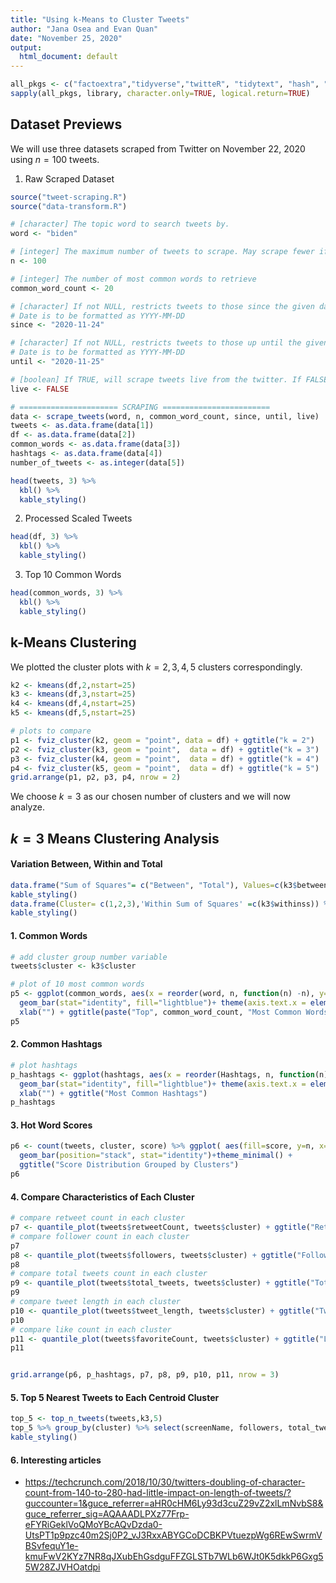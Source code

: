 ```yaml
---
title: "Using k-Means to Cluster Tweets"
author: "Jana Osea and Evan Quan"
date: "November 25, 2020"
output:
  html_document: default
---
```


```r
all_pkgs <- c("factoextra","tidyverse","twitteR", "tidytext", "hash", "openssl", "httpuv", "gridExtra", "hrbrthemes", "kableExtra")
sapply(all_pkgs, library, character.only=TRUE, logical.return=TRUE)
```

## Dataset Previews

We will use three datasets scraped from Twitter on November 22, 2020 using $n=100$ tweets.

1. Raw Scraped Dataset

```r
source("tweet-scraping.R")
source("data-transform.R")

# [character] The topic word to search tweets by.
word <- "biden"

# [integer] The maximum number of tweets to scrape. May scrape fewer if not enough tweets match the topic.
n <- 100

# [integer] The number of most common words to retrieve
common_word_count <- 20

# [character] If not NULL, restricts tweets to those since the given date.
# Date is to be formatted as YYYY-MM-DD
since <- "2020-11-24"

# [character] If not NULL, restricts tweets to those up until the given date.
# Date is to be formatted as YYYY-MM-DD
until <- "2020-11-25"

# [boolean] If TRUE, will scrape tweets live from the twitter. If FALSE, will retrieve tweet data from tweets_raw.csv
live <- FALSE

# ====================== SCRAPING ========================
data <- scrape_tweets(word, n, common_word_count, since, until, live)
tweets <- as.data.frame(data[1])
df <- as.data.frame(data[2])
common_words <- as.data.frame(data[3])
hashtags <- as.data.frame(data[4])
number_of_tweets <- as.integer(data[5])
```


```r
head(tweets, 3) %>%
  kbl() %>%
  kable_styling()
```

2. Processed Scaled Tweets

```r
head(df, 3) %>%
  kbl() %>%
  kable_styling()
```

3. Top 10 Common Words

```r
head(common_words, 3) %>%
  kbl() %>%
  kable_styling()
```

## k-Means Clustering

We plotted the cluster plots with $k=2,3,4,5$ clusters correspondingly.
```r
k2 <- kmeans(df,2,nstart=25)
k3 <- kmeans(df,3,nstart=25)
k4 <- kmeans(df,4,nstart=25)
k5 <- kmeans(df,5,nstart=25)

# plots to compare
p1 <- fviz_cluster(k2, geom = "point", data = df) + ggtitle("k = 2")
p2 <- fviz_cluster(k3, geom = "point",  data = df) + ggtitle("k = 3")
p3 <- fviz_cluster(k4, geom = "point",  data = df) + ggtitle("k = 4")
p4 <- fviz_cluster(k5, geom = "point",  data = df) + ggtitle("k = 5")
grid.arrange(p1, p2, p3, p4, nrow = 2)
```

We choose $k=3$ as our chosen number of clusters and we will now analyze.

## $k=3$ Means Clustering Analysis

#### Variation Between, Within and Total

```r
data.frame("Sum of Squares"= c("Between", "Total"), Values=c(k3$betweenss, k3$totss)) %>% kbl() %>%
kable_styling()
data.frame(Cluster= c(1,2,3),'Within Sum of Squares' =c(k3$withinss)) %>% kbl() %>%
kable_styling()
```

#### 1. Common Words

```r
# add cluster group number variable
tweets$cluster <- k3$cluster

# plot of 10 most common words
p5 <- ggplot(common_words, aes(x = reorder(word, n, function(n) -n), y=n)) +
  geom_bar(stat="identity", fill="lightblue")+ theme(axis.text.x = element_text(angle = 60, hjust = 1)) +
  xlab("") + ggtitle(paste("Top", common_word_count, "Most Common Words"))
p5
```

#### 2. Common Hashtags

```r
# plot hashtags
p_hashtags <- ggplot(hashtags, aes(x = reorder(Hashtags, n, function(n) -n), y=n)) +
  geom_bar(stat="identity", fill="lightblue")+ theme(axis.text.x = element_text(angle = 60, hjust = 1)) +
  xlab("") + ggtitle("Most Common Hashtags")
p_hashtags
```

#### 3. Hot Word Scores

```r
p6 <- count(tweets, cluster, score) %>% ggplot( aes(fill=score, y=n, x=cluster)) +
  geom_bar(position="stack", stat="identity")+theme_minimal() +
  ggtitle("Score Distribution Grouped by Clusters")
p6
```

#### 4. Compare Characteristics of Each Cluster

```r
# compare retweet count in each cluster
p7 <- quantile_plot(tweets$retweetCount, tweets$cluster) + ggtitle("Retweet Count")
# compare follower count in each cluster
p7
p8 <- quantile_plot(tweets$followers, tweets$cluster) + ggtitle("Followers Count")
p8
# compare total tweets count in each cluster
p9 <- quantile_plot(tweets$total_tweets, tweets$cluster) + ggtitle("Total Tweets Count")
p9
# compare tweet length in each cluster
p10 <- quantile_plot(tweets$tweet_length, tweets$cluster) + ggtitle("Tweet Length")
p10
# compare like count in each cluster
p11 <- quantile_plot(tweets$favoriteCount, tweets$cluster) + ggtitle("Likes Count")
p11


grid.arrange(p6, p_hashtags, p7, p8, p9, p10, p11, nrow = 3)
```


#### 5. Top 5 Nearest Tweets to Each Centroid Cluster

```r
top_5 <- top_n_tweets(tweets,k3,5)
top_5 %>% group_by(cluster) %>% select(screenName, followers, total_tweets, location, score) %>% kbl() %>%
kable_styling()
```


#### 6. Interesting articles

- <https://techcrunch.com/2018/10/30/twitters-doubling-of-character-count-from-140-to-280-had-little-impact-on-length-of-tweets/?guccounter=1&guce_referrer=aHR0cHM6Ly93d3cuZ29vZ2xlLmNvbS8&guce_referrer_sig=AQAAADLPXz77Frp-eFYRiGeklVoQMoYBcAQvDzda0-UtsPT1p9pzc40m2Sj0P2_vJ3RxxABYGCoDCBKPVtuezpWg6REwSwrmVBSvfequY1e-kmuFwV2KYz7NR8qJXubEhGsdguFFZGLSTb7WLb6WJt0K5dkkP6Gxg55W28ZJVHOatdpi>

